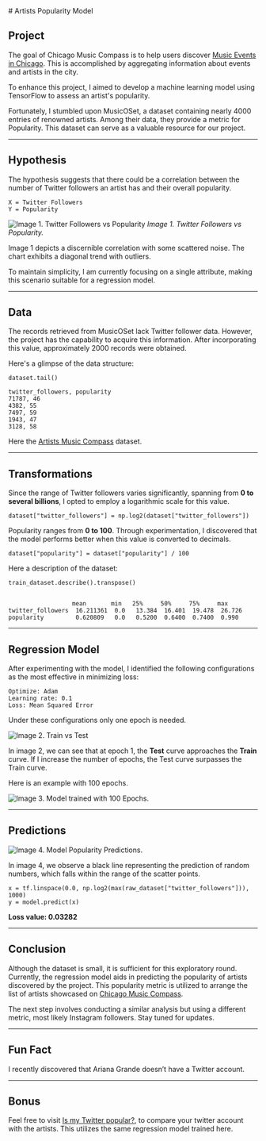 
<style jsx="true" global="true">{`
  pre {
    overflow-x: scroll;
    font-size: 24px;
    margin: 0;
    padding: 6px;
  }
`}</style>

<ArticleLayout title="CMC Blog">
  # Artists Popularity Model

## Project

The goal of Chicago Music Compass is to help users discover [Music Events in Chicago](https://www.chicagomusiccompass.com/). This is accomplished by aggregating information about events and artists in the city.

To enhance this project, I aimed to develop a machine learning model using TensorFlow to assess an artist's popularity.

Fortunately, I stumbled upon MusicOSet, a dataset containing nearly 4000 entries of renowned artists. Among their data, they provide a metric for Popularity. This dataset can serve as a valuable resource for our project.

---

## Hypothesis

The hypothesis suggests that there could be a correlation between the number of Twitter followers an artist has and their overall popularity.

```
X = Twitter Followers
Y = Popularity
```

![Image 1. Twitter Followers vs Popularity](/blog/artists-popularity-model/twitter_followers_vs_popularity.png)
_Image 1. Twitter Followers vs Popularity._

Image 1 depicts a discernible correlation with some scattered noise. The chart exhibits a diagonal trend with outliers.

To maintain simplicity, I am currently focusing on a single attribute, making this scenario suitable for a regression model.

---

## Data

The records retrieved from MusicOSet lack Twitter follower data. However, the project has the capability to acquire this information. After incorporating this value, approximately 2000 records were obtained.

Here's a glimpse of the data structure:

```
dataset.tail()

twitter_followers, popularity
71787, 46
4382, 55
7497, 59
1943, 47
3128, 58
```

Here the [Artists Music Compass](https://d2r5kaieomhckh.cloudfront.net/data/artists.json) dataset.

---

## Transformations

Since the range of Twitter followers varies significantly, spanning from **0 to several billions**, I opted to employ a logarithmic scale for this value.

```
dataset["twitter_followers"] = np.log2(dataset["twitter_followers"])
```

Popularity ranges from **0 to 100**. Through experimentation, I discovered that the model performs better when this value is converted to decimals.

```
dataset["popularity"] = dataset["popularity"] / 100
```

Here a description of the dataset:

```
train_dataset.describe().transpose()


                  mean       min   25%     50%     75%     max
twitter_followers  16.211361  0.0   13.384  16.401  19.478  26.726
popularity         0.620809   0.0   0.5200  0.6400  0.7400  0.990
```

---

## Regression Model

After experimenting with the model, I identified the following configurations as the most effective in minimizing loss:

```
Optimize: Adam
Learning rate: 0.1
Loss: Mean Squared Error
```

Under these configurations only one epoch is needed.

![Image 2. Train vs Test](/blog/artists-popularity-model/train_vs_test.png "Image 2. Train vs Test")

In image 2, we can see that at epoch 1, the **Test** curve approaches the **Train** curve. If I increase the number of epochs, the Test curve surpasses the Train curve.

Here is an example with 100 epochs.

![Image 3. Model trained with 100 Epochs.](/blog/artists-popularity-model/100_epochs.png "Image 3. Model trained with 100 Epochs.")

---

## Predictions

![Image 4. Model Popularity Predictions.](/blog/artists-popularity-model/popularity_prediction.png "Image 4. Model Popularity Predictions.")

In image 4, we observe a black line representing the prediction of random numbers, which falls within the range of the scatter points.

```
x = tf.linspace(0.0, np.log2(max(raw_dataset["twitter_followers"])), 1000)
y = model.predict(x)
```

**Loss value: 0.03282**

---

## Conclusion

Although the dataset is small, it is sufficient for this exploratory round. Currently, the regression model aids in predicting the popularity of artists discovered by the project. This popularity metric is utilized to arrange the list of artists showcased on [Chicago Music Compass](https://www.chicagomusiccompass.com/).

The next step involves conducting a similar analysis but using a different metric, most likely Instagram followers. Stay tuned for updates.

---

## Fun Fact

I recently discovered that Ariana Grande doesn’t have a Twitter account.

---

## Bonus

Feel free to visit [Is my Twitter popular?](/labs/artist-popularity-prediction), to compare your twitter account with the artists. This utilizes the same regression model trained here.

</ArticleLayout>
